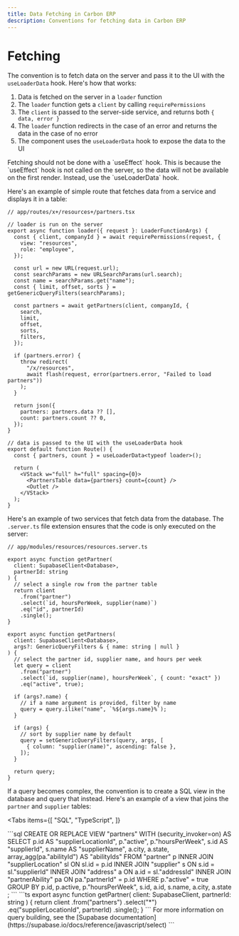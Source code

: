 ```yaml
---
title: Data Fetching in Carbon ERP
description: Conventions for fetching data in Carbon ERP
---
```



# Fetching

The convention is to fetch data on the server and pass it to the UI with the `useLoaderData` hook. Here's how that works:

1. Data is fetched on the server in a `loader` function
2. The `loader` function gets a `client` by calling `requirePermissions`
3. The `client` is passed to the server-side service, and returns both `{ data, error }`
4. The `loader` function redirects in the case of an error and returns the data in the case of no error
5. The component uses the `useLoaderData` hook to expose the data to the UI

<Callout>
  Fetching should not be done with a `useEffect` hook. This is because the
  `useEffect` hook is not called on the server, so the data will not be
  available on the first render. Instead, use the `useLoaderData` hook.
</Callout>

Here's an example of simple route that fetches data from a service and displays it in a table:

```tsx
// app/routes/x+/resources+/partners.tsx

// loader is run on the server
export async function loader({ request }: LoaderFunctionArgs) {
  const { client, companyId } = await requirePermissions(request, {
    view: "resources",
    role: "employee",
  });

  const url = new URL(request.url);
  const searchParams = new URLSearchParams(url.search);
  const name = searchParams.get("name");
  const { limit, offset, sorts } = getGenericQueryFilters(searchParams);

  const partners = await getPartners(client, companyId, {
    search,
    limit,
    offset,
    sorts,
    filters,
  });

  if (partners.error) {
    throw redirect(
      "/x/resources",
      await flash(request, error(partners.error, "Failed to load partners"))
    );
  }

  return json({
    partners: partners.data ?? [],
    count: partners.count ?? 0,
  });
}

// data is passed to the UI with the useLoaderData hook
export default function Route() {
  const { partners, count } = useLoaderData<typeof loader>();

  return (
    <VStack w="full" h="full" spacing={0}>
      <PartnersTable data={partners} count={count} />
      <Outlet />
    </VStack>
  );
}
```

Here's an example of two services that fetch data from the database. The `.server.ts` file extension ensures that the code is only executed on the server:

```tsx
// app/modules/resources/resources.server.ts

export async function getPartner(
  client: SupabaseClient<Database>,
  partnerId: string
) {
  // select a single row from the partner table
  return client
    .from("partner")
    .select(`id, hoursPerWeek, supplier(name)`)
    .eq("id", partnerId)
    .single();
}

export async function getPartners(
  client: SupabaseClient<Database>,
  args?: GenericQueryFilters & { name: string | null }
) {
  // select the partner id, supplier name, and hours per week
  let query = client
    .from("partner")
    .select(`id, supplier(name), hoursPerWeek`, { count: "exact" })
    .eq("active", true);

  if (args?.name) {
    // if a name argument is provided, filter by name
    query = query.ilike("name", `%${args.name}%`);
  }

  if (args) {
    // sort by supplier name by default
    query = setGenericQueryFilters(query, args, [
      { column: "supplier(name)", ascending: false },
    ]);
  }

  return query;
}
```

If a query becomes complex, the convention is to create a SQL view in the database and query that instead. Here's an example of a view that joins the `partner` and `supplier` tables:

<Tabs
  items={[
    "SQL",
    "TypeScript",
  ]}
>   
  <Tab>
```sql
CREATE OR REPLACE VIEW "partners" WITH (security_invoker=on) AS
  SELECT 
    p.id AS "supplierLocationId", 
    p."active", 
    p."hoursPerWeek", 
    s.id AS "supplierId", 
    s.name AS "supplierName", 
    a.city,
    a.state,
    array_agg(pa."abilityId") AS "abilityIds"
  FROM "partner" p 
    INNER JOIN "supplierLocation" sl 
      ON sl.id = p.id
    INNER JOIN "supplier" s
      ON s.id = sl."supplierId"
    INNER JOIN "address" a 
      ON a.id = sl."addressId"
    INNER JOIN "partnerAbility" pa
      ON pa."partnerId" = p.id
  WHERE p."active" = true
  GROUP BY p.id, p.active, p."hoursPerWeek", s.id, a.id, s.name, a.city, a.state
;
```
  </Tab>
  <Tab>
```ts
export async function getPartner(
  client: SupabaseClient<Database>,
  partnerId: string
) {
  return client
    .from("partners")
    .select("*")
    .eq("supplierLocationId", partnerId)
    .single();
}
```
  </Tab>
</Tabs>
<Callout>
  For more information on query building, see the [Supabase
  documentation](https://supabase.io/docs/reference/javascript/select)
</Callout>
```
